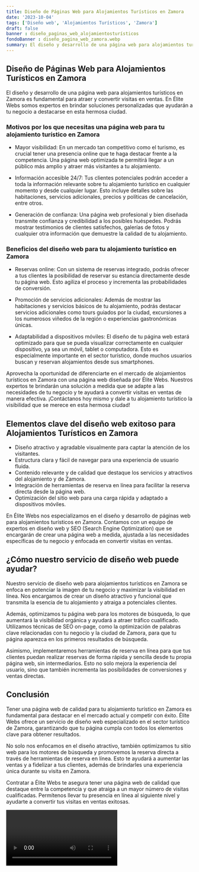 ```yaml
---
title: Diseño de Páginas Web para Alojamientos Turísticos en Zamora
date: '2023-10-04'
tags: ['Diseño web', 'Alojamientos Turísticos', 'Zamora']
draft: false
banner : diseño_paginas_web_alojamientosturísticos
fondoBanner : diseño_pagina_web_zamora.webp
summary: El diseño y desarrollo de una página web para alojamientos turísticos en Zamora es fundamental para atraer y convertir visitas en ventas. En Élite Webs somos expertos en brindar soluciones personalizadas que ayudarán a tu negocio a destacarse en esta hermosa ciudad.
---
```


## Diseño de Páginas Web para Alojamientos Turísticos en Zamora

El diseño y desarrollo de una página web para alojamientos turísticos en Zamora es fundamental para atraer y convertir visitas en ventas. En Élite Webs somos expertos en brindar soluciones personalizadas que ayudarán a tu negocio a destacarse en esta hermosa ciudad.

### Motivos por los que necesitas una página web para tu alojamiento turístico en Zamora

- Mayor visibilidad: En un mercado tan competitivo como el turismo, es crucial tener una presencia online que te haga destacar frente a la competencia. Una página web optimizada te permitirá llegar a un público más amplio y atraer más visitantes a tu alojamiento.

- Información accesible 24/7: Tus clientes potenciales podrán acceder a toda la información relevante sobre tu alojamiento turístico en cualquier momento y desde cualquier lugar. Esto incluye detalles sobre las habitaciones, servicios adicionales, precios y políticas de cancelación, entre otros.

- Generación de confianza: Una página web profesional y bien diseñada transmite confianza y credibilidad a los posibles huéspedes. Podrás mostrar testimonios de clientes satisfechos, galerías de fotos y cualquier otra información que demuestre la calidad de tu alojamiento.

### Beneficios del diseño web para tu alojamiento turístico en Zamora

- Reservas online: Con un sistema de reservas integrado, podrás ofrecer a tus clientes la posibilidad de reservar su estancia directamente desde tu página web. Esto agiliza el proceso y incrementa las probabilidades de conversión.

- Promoción de servicios adicionales: Además de mostrar las habitaciones y servicios básicos de tu alojamiento, podrás destacar servicios adicionales como tours guiados por la ciudad, excursiones a los numerosos viñedos de la región o experiencias gastronómicas únicas.

- Adaptabilidad a dispositivos móviles: El diseño de tu página web estará optimizado para que se pueda visualizar correctamente en cualquier dispositivo, ya sea un móvil, tablet o computadora. Esto es especialmente importante en el sector turístico, donde muchos usuarios buscan y reservan alojamientos desde sus smartphones.

Aprovecha la oportunidad de diferenciarte en el mercado de alojamientos turísticos en Zamora con una página web diseñada por Élite Webs. Nuestros expertos te brindarán una solución a medida que se adapte a las necesidades de tu negocio y te ayudará a convertir visitas en ventas de manera efectiva. ¡Contáctanos hoy mismo y dale a tu alojamiento turístico la visibilidad que se merece en esta hermosa ciudad!

<GifSeo />

<Cta />

## Elementos clave del diseño web exitoso para Alojamientos Turísticos en Zamora

- Diseño atractivo y agradable visualmente para captar la atención de los visitantes.
- Estructura clara y fácil de navegar para una experiencia de usuario fluida.
- Contenido relevante y de calidad que destaque los servicios y atractivos del alojamiento y de Zamora.
- Integración de herramientas de reserva en línea para facilitar la reserva directa desde la página web.
- Optimización del sitio web para una carga rápida y adaptado a dispositivos móviles.

En Élite Webs nos especializamos en el diseño y desarrollo de páginas web para alojamientos turísticos en Zamora. Contamos con un equipo de expertos en diseño web y SEO (Search Engine Optimization) que se encargarán de crear una página web a medida, ajustada a las necesidades específicas de tu negocio y enfocada en convertir visitas en ventas.

## ¿Cómo nuestro servicio de diseño web puede ayudar?

Nuestro servicio de diseño web para alojamientos turísticos en Zamora se enfoca en potenciar la imagen de tu negocio y maximizar la visibilidad en línea. Nos encargamos de crear un diseño atractivo y funcional que transmita la esencia de tu alojamiento y atraiga a potenciales clientes.

Además, optimizamos tu página web para los motores de búsqueda, lo que aumentará la visibilidad orgánica y ayudará a atraer tráfico cualificado. Utilizamos técnicas de SEO on-page, como la optimización de palabras clave relacionadas con tu negocio y la ciudad de Zamora, para que tu página aparezca en los primeros resultados de búsqueda.

Asimismo, implementaremos herramientas de reserva en línea para que tus clientes puedan realizar reservas de forma rápida y sencilla desde tu propia página web, sin intermediarios. Esto no solo mejora la experiencia del usuario, sino que también incrementa las posibilidades de conversiones y ventas directas.

## Conclusión

Tener una página web de calidad para tu alojamiento turístico en Zamora es fundamental para destacar en el mercado actual y competir con éxito. Élite Webs ofrece un servicio de diseño web especializado en el sector turístico de Zamora, garantizando que tu página cumpla con todos los elementos clave para obtener resultados.

No solo nos enfocamos en el diseño atractivo, también optimizamos tu sitio web para los motores de búsqueda y promovemos la reserva directa a través de herramientas de reserva en línea. Esto te ayudará a aumentar las ventas y a fidelizar a tus clientes, además de brindarles una experiencia única durante su visita en Zamora.

Contratar a Élite Webs te asegura tener una página web de calidad que destaque entre la competencia y que atraiga a un mayor número de visitas cualificadas. Permítenos llevar tu presencia en línea al siguiente nivel y ayudarte a convertir tus visitas en ventas exitosas.

<Video />

<CtaBot job='Alojamientos Turísticos' city='Zamora'/>

<Gmaps query='Zamora+españa+maps' />
